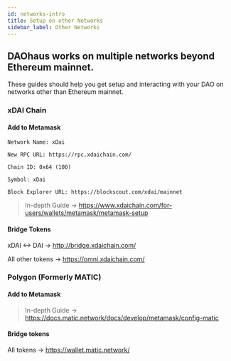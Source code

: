 ```yaml
---
id: networks-intro
title: Setup on other Networks
sidebar_label: Other Networks
---
```


## DAOhaus works on multiple networks beyond Ethereum mainnet.

These guides should help you get setup and interacting with your DAO on networks other than Ethereum mainnet.

### xDAI Chain

#### Add to Metamask

```
Network Name: xDai

New RPC URL: https://rpc.xdaichain.com/

Chain ID: 0x64 (100)

Symbol: xDai

Block Explorer URL: https://blockscout.com/xdai/mainnet

```

> In-depth Guide -> https://www.xdaichain.com/for-users/wallets/metamask/metamask-setup

#### Bridge Tokens

xDAI <-> DAI -> http://bridge.xdaichain.com/

All other tokens -> https://omni.xdaichain.com/

### Polygon (Formerly MATIC)

#### Add to Metamask

> In-depth Guide -> https://docs.matic.network/docs/develop/metamask/config-matic

#### Bridge tokens

All tokens -> https://wallet.matic.network/
